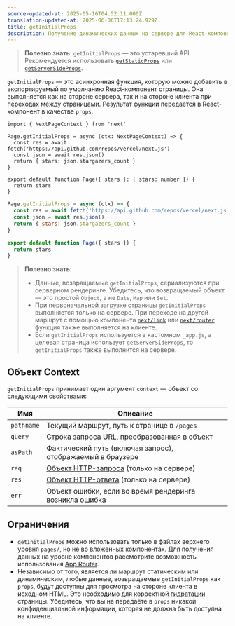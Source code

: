 ```yaml
---
source-updated-at: 2025-05-16T04:52:11.000Z
translation-updated-at: 2025-06-06T17:13:24.929Z
title: getInitialProps
description: Получение динамических данных на сервере для React-компонента с помощью getInitialProps.
---
```


> **Полезно знать**: `getInitialProps` — это устаревший API. Рекомендуется использовать [`getStaticProps`](/docs/pages/building-your-application/data-fetching/get-static-props) или [`getServerSideProps`](/docs/pages/building-your-application/data-fetching/get-server-side-props).

`getInitialProps` — это асинхронная функция, которую можно добавить в экспортируемый по умолчанию React-компонент страницы. Она выполняется как на стороне сервера, так и на стороне клиента при переходах между страницами. Результат функции передаётся в React-компонент в качестве `props`.

```tsx filename="pages/index.tsx" switcher
import { NextPageContext } from 'next'

Page.getInitialProps = async (ctx: NextPageContext) => {
  const res = await fetch('https://api.github.com/repos/vercel/next.js')
  const json = await res.json()
  return { stars: json.stargazers_count }
}

export default function Page({ stars }: { stars: number }) {
  return stars
}
```

```jsx filename="pages/index.js" switcher
Page.getInitialProps = async (ctx) => {
  const res = await fetch('https://api.github.com/repos/vercel/next.js')
  const json = await res.json()
  return { stars: json.stargazers_count }
}

export default function Page({ stars }) {
  return stars
}
```

> **Полезно знать**:
>
> - Данные, возвращаемые `getInitialProps`, сериализуются при серверном рендеринге. Убедитесь, что возвращаемый объект — это простой `Object`, а не `Date`, `Map` или `Set`.
> - При первоначальной загрузке страницы `getInitialProps` выполняется только на сервере. При переходе на другой маршрут с помощью компонента [`next/link`](/docs/pages/api-reference/components/link) или [`next/router`](/docs/pages/api-reference/functions/use-router) функция также выполняется на клиенте.
> - Если `getInitialProps` используется в кастомном `_app.js`, а целевая страница использует `getServerSideProps`, то `getInitialProps` также выполнится на сервере.

## Объект Context

`getInitialProps` принимает один аргумент `context` — объект со следующими свойствами:

| Имя       | Описание                                                                                           |
| ---------- | ----------------------------------------------------------------------------------------------------- |
| `pathname` | Текущий маршрут, путь к странице в `/pages`                                                       |
| `query`    | Строка запроса URL, преобразованная в объект                                                          |
| `asPath`   | Фактический путь (включая запрос), отображаемый в браузере                                |
| `req`      | [Объект HTTP-запроса](https://nodejs.org/api/http.html#http_class_http_incomingmessage) (только на сервере) |
| `res`      | [Объект HTTP-ответа](https://nodejs.org/api/http.html#http_class_http_serverresponse) (только на сервере) |
| `err`      | Объект ошибки, если во время рендеринга возникла ошибка                                         |

## Ограничения

- `getInitialProps` можно использовать только в файлах верхнего уровня `pages/`, но не во вложенных компонентах. Для получения данных на уровне компонентов рассмотрите возможность использования [App Router](/docs/app/building-your-application/data-fetching).
- Независимо от того, является ли маршрут статическим или динамическим, любые данные, возвращаемые `getInitialProps` как `props`, будут доступны для просмотра на стороне клиента в исходном HTML. Это необходимо для корректной [гидратации](https://react.dev/reference/react-dom/hydrate) страницы. Убедитесь, что вы не передаёте в `props` никакой конфиденциальной информации, которая не должна быть доступна на клиенте.